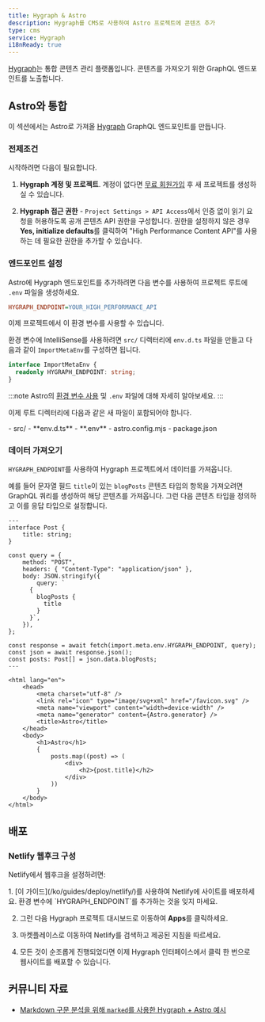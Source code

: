 ```yaml
---
title: Hygraph & Astro
description: Hygraph를 CMS로 사용하여 Astro 프로젝트에 콘텐츠 추가
type: cms
service: Hygraph
i18nReady: true
---
```



[Hygraph](https://hygraph.com/)는 통합 콘텐츠 관리 플랫폼입니다. 콘텐츠를 가져오기 위한 GraphQL 엔드포인트를 노출합니다.

## Astro와 통합

이 섹션에서는 Astro로 가져올 [Hygraph](https://hygraph.com/) GraphQL 엔드포인트를 만듭니다.

### 전제조건

시작하려면 다음이 필요합니다.

1. **Hygraph 계정 및 프로젝트**. 계정이 없다면 [무료 회원가입](https://app.hygraph.com/signup) 후 새 프로젝트를 생성하실 수 있습니다.

2. **Hygraph 접근 권한** - `Project Settings > API Access`에서 인증 없이 읽기 요청을 허용하도록 공개 콘텐츠 API 권한을 구성합니다. 권한을 설정하지 않은 경우 **Yes, initialize defaults**를 클릭하여 "High Performance Content API"를 사용하는 데 필요한 권한을 추가할 수 있습니다.

### 엔드포인트 설정

Astro에 Hygraph 엔드포인트를 추가하려면 다음 변수를 사용하여 프로젝트 루트에 `.env` 파일을 생성하세요.

```ini title=".env"
HYGRAPH_ENDPOINT=YOUR_HIGH_PERFORMANCE_API
```

이제 프로젝트에서 이 환경 변수를 사용할 수 있습니다.

환경 변수에 IntelliSense를 사용하려면 `src/` 디렉터리에 `env.d.ts` 파일을 만들고 다음과 같이 `ImportMetaEnv`를 구성하면 됩니다.

```ts title="src/env.d.ts"
interface ImportMetaEnv {
  readonly HYGRAPH_ENDPOINT: string;
}
```

:::note
Astro의 [환경 변수 사용](/ko/guides/environment-variables/) 및 `.env` 파일에 대해 자세히 알아보세요.
:::

이제 루트 디렉터리에 다음과 같은 새 파일이 포함되어야 합니다.

<FileTree title="Project Structure">
- src/
  - **env.d.ts**
- **.env**
- astro.config.mjs
- package.json
</FileTree>

### 데이터 가져오기

`HYGRAPH_ENDPOINT`를 사용하여 Hygraph 프로젝트에서 데이터를 가져옵니다.

예를 들어 문자열 필드 `title`이 있는 `blogPosts` 콘텐츠 타입의 항목을 가져오려면 GraphQL 쿼리를 생성하여 해당 콘텐츠를 가져옵니다. 그런 다음 콘텐츠 타입을 정의하고 이를 응답 타입으로 설정합니다.

```astro title="src/pages/index.astro"
---
interface Post {
	title: string;
}

const query = {
	method: "POST",
	headers: { "Content-Type": "application/json" },
	body: JSON.stringify({
		query: `
      {
        blogPosts {
          title
        }
      }`,
	}),
};

const response = await fetch(import.meta.env.HYGRAPH_ENDPOINT, query);
const json = await response.json();
const posts: Post[] = json.data.blogPosts;
---

<html lang="en">
	<head>
		<meta charset="utf-8" />
		<link rel="icon" type="image/svg+xml" href="/favicon.svg" />
		<meta name="viewport" content="width=device-width" />
		<meta name="generator" content={Astro.generator} />
		<title>Astro</title>
	</head>
	<body>
		<h1>Astro</h1>
		{
			posts.map((post) => (
				<div>
					<h2>{post.title}</h2>
				</div>
			))
		}
	</body>
</html>
```

## 배포

### Netlify 웹후크 구성

Netlify에서 웹후크을 설정하려면:

<Steps>
1. [이 가이드](/ko/guides/deploy/netlify/)를 사용하여 Netlify에 사이트를 배포하세요. 환경 변수에 `HYGRAPH_ENDPOINT`를 추가하는 것을 잊지 마세요.

2. 그런 다음 Hygraph 프로젝트 대시보드로 이동하여 **Apps**를 클릭하세요.

3. 마켓플레이스로 이동하여 Netlify를 검색하고 제공된 지침을 따르세요.

4. 모든 것이 순조롭게 진행되었다면 이제 Hygraph 인터페이스에서 클릭 한 번으로 웹사이트를 배포할 수 있습니다.
</Steps>

## 커뮤니티 자료

- [Markdown 구문 분석을 위해 `marked`를 사용한 Hygraph + Astro 예시](https://github.com/camunoz2/example-astrowithhygraph)
